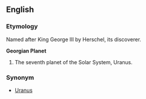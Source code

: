 ==English==
===Etymology===
Named after King George III by Herschel, its discoverer.

'''Georgian Planet'''
# The seventh planet of the Solar System, Uranus.

===Synonym===
* [[Uranus]]
